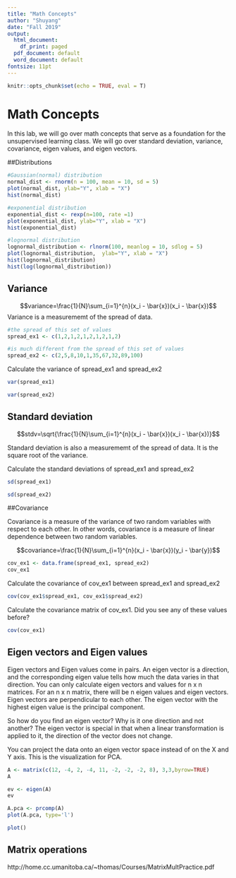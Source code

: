 ```yaml
---
title: "Math Concepts"
author: "Shuyang"
date: "Fall 2019"
output:
  html_document:
    df_print: paged
  pdf_document: default
  word_document: default
fontsize: 11pt
---
```


```r
knitr::opts_chunk$set(echo = TRUE, eval = T)
```

# Math Concepts 

In this lab, we will go over math concepts that serve as a foundation for the unsupervised learning class. We will go over standard deviation, variance, covariance, eigen values, and eigen vectors.

##Distributions 

```r
#Gaussian(normal) distribution
normal_dist <- rnorm(n = 100, mean = 10, sd = 5)
plot(normal_dist, ylab="Y", xlab = "X")
hist(normal_dist)

#exponential distribution
exponential_dist <- rexp(n=100, rate =1)
plot(exponential_dist, ylab="Y", xlab = "X")
hist(exponential_dist)

#lognormal distribution
lognormal_distribution <- rlnorm(100, meanlog = 10, sdlog = 5)
plot(lognormal_distribution,  ylab="Y", xlab = "X")
hist(lognormal_distribution)
hist(log(lognormal_distribution))
```

## Variance 

$$variance=\frac{1}{N}\sum_{i=1}^{n}(x_i - \bar{x})(x_i - \bar{x})$$ 
Variance is a measurememt of the spread of data.

```r
#the spread of this set of values 
spread_ex1 <- c(1,2,1,2,1,2,1,2,1,2)

#is much different from the spread of this set of values
spread_ex2 <- c(2,5,8,10,1,35,67,32,89,100)

```

Calculate the variance of spread_ex1 and spread_ex2

```r
var(spread_ex1)

var(spread_ex2)

```

## Standard deviation



$$stdv=\sqrt{\frac{1}{N}\sum_{i=1}^{n}(x_i - \bar{x})(x_i - \bar{x})}$$ 


Standard deviation is also a measurememt of the spread of data. It is the square root of the variance.

Calculate the standard deviations of spread_ex1 and spread_ex2

```r
sd(spread_ex1)

sd(spread_ex2)
```

##Covariance

Covariance is a measure of the variance of two random variables with respect to each other. In other words, covariance is a measure of linear dependence between two random variables. 

$$covariance=\frac{1}{N}\sum_{i=1}^{n}(x_i - \bar{x})(y_i - \bar{y})$$ 

```r
cov_ex1 <- data.frame(spread_ex1, spread_ex2)
cov_ex1
```

Calculate the covariance of cov_ex1 between spread_ex1 and spread_ex2

```r

cov(cov_ex1$spread_ex1, cov_ex1$spread_ex2)

```


Calculate the covariance matrix of cov_ex1. Did you see any of these values before?

```r
cov(cov_ex1)
```


## Eigen vectors and Eigen values

Eigen vectors and Eigen values come in pairs. An eigen vector is a direction, and the corresponding eigen value tells how much the data varies in that direction. You can only calculate eigen vectors and values for n x n matrices. For an n x n matrix, there will be n eigen values and eigen vectors. Eigen vectors are perpendicular to each other. The eigen vector with the highest eigen value is the principal component. 

So how do you find an eigen vector? Why is it one direction and not another? 
The eigen vector is special in that when a linear transformation is applied to it, the direction of the vector does not change. 

You can project the data onto an eigen vector space instead of on the X and Y axis. This is the visualization for PCA. 
<br>

```r
A <- matrix(c(12, -4, 2, -4, 11, -2, -2, -2, 8), 3,3,byrow=TRUE)
A
```
```r
ev <- eigen(A)
ev
```



```r
A.pca <- prcomp(A)
plot(A.pca, type='l')
```

```r
plot()
```



## Matrix operations
http://home.cc.umanitoba.ca/~thomas/Courses/MatrixMultPractice.pdf









